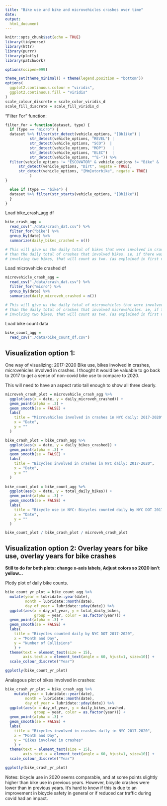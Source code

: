 ```yaml
---
title: "Bike use and bike and microvehicles crashes over time"
date: 
output: 
  html_document
---
```


```r
knitr::opts_chunk$set(echo = TRUE)
library(tidyverse)
library(httr)
library(purrr)
library(plotly)
library(patchwork)

options(scipen=999)

theme_set(theme_minimal() + theme(legend.position = "bottom"))
options(
  ggplot2.continuous.colour = "viridis",
  ggplot2.continuous.fill = "viridis"
)
scale_colour_discrete = scale_color_viridis_d
scale_fill_discrete = scale_fill_viridis_d
```

"Filter For" function:
```r

filter_for = function(dataset, type) {
  if (type == "micro") {
  dataset %>% filter(str_detect(vehicle_options, "[Bb]ike") | 
           str_detect(vehicle_options, "REVEL") | 
           str_detect(vehicle_options, "SCO")  |
           str_detect(vehicle_options, "MOP")   |
           str_detect(vehicle_options, "ELEC")  |
           str_detect(vehicle_options, "^E-")) %>% 
  filter(vehicle_options != "ESCOVATOR" & vehicle_options != "Bike" &
      str_detect(vehicle_options, "Dirt", negate = TRUE),
      str_detect(vehicle_options, "[Mm]otorbike", negate = TRUE)
           )
}

  else if (type == "bike") {
  dataset %>% filter(str_starts(vehicle_options, "[Bb]ike")) 
  }
}
```

Load bike_crash_agg df
```r
bike_crash_agg = 
  read_csv("./data/crash_dat.csv") %>%
  filter_for("bike") %>% 
  group_by(date) %>% 
  summarize(daily_bikes_crashed = n())

# This will give us the daily total of bikes that were involved in crashes, rather
# than the daily total of crashes that involved bikes. ie, if there was one crash 
# involving two bikes, that will count as two. (as explained in first version in import file)
```

Load microvehicle crashed df 
```r
microvehicle_crash_agg = 
  read_csv("./data/crash_dat.csv") %>%
  filter_for("micro") %>% 
  group_by(date) %>% 
  summarize(daily_microveh_crashed = n()) 

# This will give us the daily total of microvehicles that were involved in crashes, rather
# than the daily total of crashes that involved microvehicles. ie, if there was one crash 
# involving two bikes, that will count as two. (as explained in first version in import file)
```

Load bike count data
```r
bike_count_agg = 
  read_csv("./data/bike_count_df.csv")
```

## Visualization option 1:

One way of visualizing: 2017-2020 Bike use, bikes involved in crashes, microvehicles involved in crashes. I thought it would be valuable to go back to 2017 to get a sense of non-covid bike use to compare to 2020.

This will need to have an aspect ratio tall enough to show all three clearly.

```r
microveh_crash_plot = microvehicle_crash_agg %>% 
  ggplot(aes(x = date, y = daily_microveh_crashed)) +
  geom_point(alpha = .3) +
  geom_smooth(se = FALSE) +
  labs(
    title = "Microvehicles involved in crashes in NYC daily: 2017-2020",
    x = "Date",
    y = ""
  )

bike_crash_plot = bike_crash_agg %>% 
  ggplot(aes(x = date, y = daily_bikes_crashed)) +
  geom_point(alpha = .3) +
  geom_smooth(se = FALSE) +
  labs(
    title = "Bicycles involved in crashes in NYC daily: 2017-2020",
    x = "Date",
    y = ""
  )
  
bike_count_plot = bike_count_agg %>%
  ggplot(aes(x = date, y = total_daily_bikes)) +
  geom_point(alpha = .3) +
  geom_smooth(se = FALSE) +
  labs(
    title = "Bicycle use in NYC: Bicycles counted daily by NYC DOT 2017-2020",
    x = "Date",
    y = ""
  )

bike_count_plot / bike_crash_plot / microveh_crash_plot
```

## Visualization option 2: Overlay years for bike use, overlay years for bike crashes

**Still to do for both plots: change x-axis labels, Adjust colors so 2020 isn't yellow...**

Plotly plot of daily bike counts. 
```r
bike_count_yr_plot = bike_count_agg %>% 
  mutate(year = lubridate::year(date),
         month = lubridate::month(date),
         day_of_year = lubridate::yday(date)) %>%
  ggplot(aes(x = day_of_year, y = total_daily_bikes, 
             group = year, color = as.factor(year))) +
  geom_point(alpha = .3) +
  geom_smooth(se = FALSE) + 
  labs(
    title = "Bicycles counted daily by NYC DOT 2017-2020",
    x = "Month and Day",
    y = "Number of Collisions"
    ) +
  theme(text = element_text(size = 15), 
        axis.text.x = element_text(angle = 60, hjust=1, size=10)) +
  scale_colour_discrete("Year")

ggplotly(bike_count_yr_plot)
```

Analagous plot of bikes involved in crashes:
```r
bike_crash_yr_plot = bike_crash_agg %>% 
    mutate(year = lubridate::year(date),
         month = lubridate::month(date),
         day_of_year = lubridate::yday(date)) %>% 
  ggplot(aes(x = day_of_year, y = daily_bikes_crashed, 
             group = year, color = as.factor(year))) +
  geom_point(alpha = .3) +
  geom_smooth(se = FALSE) + 
  labs(
    title = "Bicycles involved in crashes daily in NYC 2017-2020",
    x = "Month and Day",
    y = "Bikes involved in crashes"
    ) +
  theme(text = element_text(size = 15), 
        axis.text.x = element_text(angle = 60, hjust=1, size=10)) +
  scale_colour_discrete("Year")

ggplotly(bike_crash_yr_plot)
```

Notes: bicycle use in 2020 seems comparable, and at some points slightly higher than bike use in previous years. However, bicycle crashes were lower than in previous years. It's hard to know if this is due to an improvement in bicycle safety in general or if reduced car traffic during covid had an impact.
